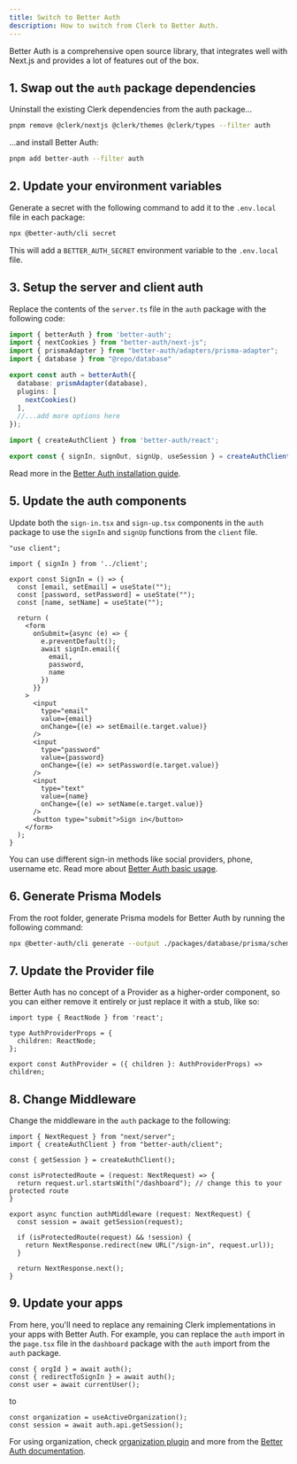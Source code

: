```yaml
---
title: Switch to Better Auth
description: How to switch from Clerk to Better Auth.
---
```


Better Auth is a comprehensive open source library, that integrates well with Next.js and provides a lot of features out of the box.

## 1. Swap out the `auth` package dependencies

Uninstall the existing Clerk dependencies from the auth package...

```sh Terminal
pnpm remove @clerk/nextjs @clerk/themes @clerk/types --filter auth
```

...and install Better Auth:

```sh Terminal
pnpm add better-auth --filter auth
```

## 2. Update your environment variables

Generate a secret with the following command to add it to the `.env.local` file in each package:

```sh Terminal
npx @better-auth/cli secret
```

This will add a `BETTER_AUTH_SECRET` environment variable to the `.env.local` file.

## 3. Setup the server and client auth

Replace the contents of the `server.ts` file in the `auth` package with the following code:

<CodeGroup>

  ```ts packages/auth/server.ts
  import { betterAuth } from 'better-auth';
  import { nextCookies } from "better-auth/next-js";
  import { prismaAdapter } from "better-auth/adapters/prisma-adapter";
  import { database } from "@repo/database"

  export const auth = betterAuth({
    database: prismAdapter(database),
    plugins: [
      nextCookies()
    ],
    //...add more options here
  });
  ```

  ```ts packages/auth/client.ts
  import { createAuthClient } from 'better-auth/react';

  export const { signIn, signOut, signUp, useSession } = createAuthClient();
  ```

</CodeGroup>

Read more in the [Better Auth installation guide](https://www.better-auth.com/docs/installation).

## 5. Update the auth components

Update both the `sign-in.tsx` and `sign-up.tsx` components in the `auth` package to use the `signIn` and `signUp` functions from the `client` file.

```tsx packages/auth/components/sign-in.tsx
"use client";

import { signIn } from '../client';

export const SignIn = () => {
  const [email, setEmail] = useState("");
  const [password, setPassword] = useState("");
  const [name, setName] = useState("");

  return (
    <form
      onSubmit={async (e) => {
        e.preventDefault();
        await signIn.email({
          email,
          password,
          name
        })
      }}
    >
      <input
        type="email"
        value={email}
        onChange={(e) => setEmail(e.target.value)}
      />
      <input
        type="password"
        value={password}
        onChange={(e) => setPassword(e.target.value)}
      />
      <input
        type="text"
        value={name}
        onChange={(e) => setName(e.target.value)}
      />
      <button type="submit">Sign in</button>
    </form>
  );
}
```

You can use different sign-in methods like social providers, phone, username etc. Read more about [Better Auth basic usage](https://better-auth.com/docs/basic-usage).

## 6. Generate Prisma Models

From the root folder, generate Prisma models for Better Auth by running the following command:

```sh Terminal
npx @better-auth/cli generate --output ./packages/database/prisma/schema.prisma
```

## 7. Update the Provider file

Better Auth has no concept of a Provider as a higher-order component, so you can either remove it entirely or just replace it with a stub, like so:

```tsx packages/auth/provider.tsx
import type { ReactNode } from 'react';

type AuthProviderProps = {
  children: ReactNode;
};

export const AuthProvider = ({ children }: AuthProviderProps) => children;
```

## 8. Change Middleware

Change the middleware in the `auth` package to the following:

```tsx packages/auth/middleware.ts
import { NextRequest } from "next/server";
import { createAuthClient } from "better-auth/client";

const { getSession } = createAuthClient();

const isProtectedRoute = (request: NextRequest) => {
  return request.url.startsWith("/dashboard"); // change this to your protected route
}

export async function authMiddleware (request: NextRequest) {
  const session = await getSession(request);
  
  if (isProtectedRoute(request) && !session) {
    return NextResponse.redirect(new URL("/sign-in", request.url));
  }
  
  return NextResponse.next();
}
```

## 9. Update your apps

From here, you'll need to replace any remaining Clerk implementations in your apps with Better Auth. For example, you can replace the `auth` import in the `page.tsx` file in the `dashboard` package with the `auth` import from the `auth` package.

```tsx page.tsx
const { orgId } = await auth();
const { redirectToSignIn } = await auth();
const user = await currentUser();
```

to
    
```tsx page.tsx
const organization = useActiveOrganization();
const session = await auth.api.getSession();
```

For using organization, check [organization plugin](https://better-auth.com/docs/plugins/organization) and more from the [Better Auth documentation](https://better-auth.com/docs).